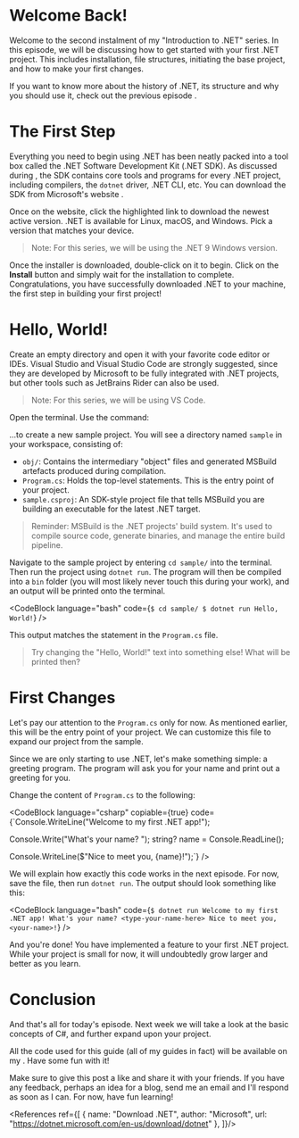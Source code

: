 
# Welcome Back!

Welcome to the second instalment of my "Introduction to .NET" series. In this episode, we will be discussing how to get started with your first .NET project.
This includes installation, file structures, initiating the base project, and how to make your first changes.

If you want to know more about the history of .NET, its structure and why you should use it, check out the previous episode
<Redirect name='here' url='/blogs/dotnet-guide-1' />.

# The First Step

Everything you need to begin using .NET has been neatly packed into a tool box called the .NET Software Development Kit (.NET SDK). As discussed during
<Redirect name='episode 1' url='/blogs/dotnet-guide-1' />, the SDK contains core tools and programs for every .NET project, including compilers,
the `dotnet` driver, .NET CLI, etc. You can download the SDK from Microsoft's website
<Redirect name='here' url='https://dotnet.microsoft.com/en-us/download/dotnet' />.

<SingleImage
    url='blogs/dotnet-guide-2'
    src='dotnet-download.jpg'
    width={1274}
    height={753}
    alt='.NET Download Website (Source: Microsoft)'
/>

Once on the website, click the highlighted link to download the newest active version. .NET is available for Linux, macOS, and Windows. Pick a version that
matches your device.

> Note: For this series, we will be using the .NET 9 Windows version.

Once the installer is downloaded, double-click on it to begin. Click on the **Install** button and simply wait for the installation to complete.
Congratulations, you have successfully downloaded .NET to your machine, the first step in building your first project!

<SingleImage
    url='blogs/dotnet-guide-2'
    src='dotnet-installer.jpg'
    width={1274}
    height={753}
    alt='Start window of the installer'
/>

# Hello, World!

Create an empty directory and open it with your favorite code editor or IDEs. Visual Studio and Visual Studio Code are strongly suggested,
since they are developed by Microsoft to be fully integrated with .NET projects, but other tools such as JetBrains Rider can also be used.

> Note: For this series, we will be using VS Code.

Open the terminal. Use the command:

<CodeBlock language="bash" copiable={true} code="dotnet new console -o sample" />

...to create a new sample project. You will see a directory named `sample` in your workspace, consisting of:

- `obj/`: Contains the intermediary "object" files and generated MSBuild artefacts produced during compilation.
- `Program.cs`:	Holds the top-level statements. This is the entry point of your project.
- `sample.csproj`: An SDK-style project file that tells MSBuild you are building an executable for the latest .NET target.

> Reminder: MSBuild is the .NET projects' build system. It's used to compile source code, generate binaries, and manage the entire build pipeline.

Navigate to the sample project by entering `cd sample/` into the terminal. Then run the project using `dotnet run`. The program will then be compiled into
a `bin` folder (you will most likely never touch this during your work), and an output will be printed onto the terminal.

<CodeBlock
    language="bash"
    code={`$ cd sample/
$ dotnet run
Hello, World!`} />

This output matches the statement in the `Program.cs` file.

> Try changing the "Hello, World!" text into something else! What will be printed then?

<SingleImage
    url='blogs/dotnet-guide-2'
    src='sample-structure.jpg'
    width={508}
    height={357}
    alt='What your project structure should look like'
/>

# First Changes

Let's pay our attention to the `Program.cs` only for now. As mentioned earlier, this will be the entry point of your project. We can customize this
file to expand our project from the sample.

Since we are only starting to use .NET, let's make something simple: a greeting program. The program will ask you for your name and print out
a greeting for you.

Change the content of `Program.cs` to the following:

<CodeBlock
    language="csharp"
    copiable={true}
    code={`Console.WriteLine("Welcome to my first .NET app!");

Console.Write("What's your name? ");
string? name = Console.ReadLine();

Console.WriteLine($"Nice to meet you, {name}!");`} />

We will explain how exactly this code works in the next episode. For now, save the file, then run `dotnet run`. The output should look something like
this:

<CodeBlock
    language="bash"
    code={`$ dotnet run
Welcome to my first .NET app!
What's your name? <type-your-name-here>
Nice to meet you, <your-name>!`} />

And you're done! You have implemented a feature to your first .NET project. While your project is small for now, it will undoubtedly grow larger and
better as you learn.

# Conclusion

And that's all for today's episode. Next week we will take a look at the basic concepts of C#, and further expand upon your project.

All the code used for this guide (all of my guides in fact) will be available on my
<Redirect name='GitHub' url='https://github.com/HarryNguyenUSYD/BlogsCode' />. Have some fun with it!

Make sure to give this post a like and share it with your friends. If you have any feedback, perhaps an idea for a blog, send me an email and I'll respond as
soon as I can. For now, have fun learning!

<References ref={[
    {
        name: "Download .NET",
        author: "Microsoft",
        url: "https://dotnet.microsoft.com/en-us/download/dotnet"
    },
]}/>
